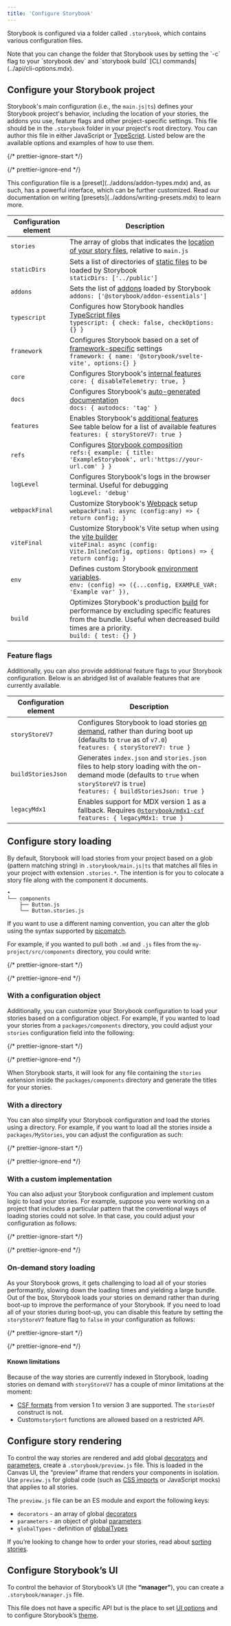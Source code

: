 ```yaml
---
title: 'Configure Storybook'
---
```


Storybook is configured via a folder called `.storybook`, which contains various configuration files.

<Callout variant="info">
  Note that you can change the folder that Storybook uses by setting the `-c` flag to your `storybook dev` and `storybook build` [CLI commands](../api/cli-options.mdx).
</Callout>

## Configure your Storybook project

Storybook's main configuration (i.e., the `main.js|ts`) defines your Storybook project's behavior, including the location of your stories, the addons you use, feature flags and other project-specific settings. This file should be in the `.storybook` folder in your project's root directory. You can author this file in either JavaScript or [TypeScript](./typescript.mdx). Listed below are the available options and examples of how to use them.

{/* prettier-ignore-start */}

<CodeSnippets path="main-config-typical.md" />

{/* prettier-ignore-end */}

<Callout variant="info">
  This configuration file is a [preset](../addons/addon-types.mdx) and, as such, has a powerful interface, which can be further customized. Read our documentation on writing [presets](../addons/writing-presets.mdx) to learn more.
</Callout>

| Configuration element | Description                                                                                                                                                                                                           |
| --------------------- | --------------------------------------------------------------------------------------------------------------------------------------------------------------------------------------------------------------------- |
| `stories`             | The array of globs that indicates the [location of your story files](#configure-story-loading), relative to `main.js`                                                                                                 |
| `staticDirs`          | Sets a list of directories of [static files](./images-and-assets.mdx#serving-static-files-via-storybook-configuration) to be loaded by Storybook <br /> `staticDirs: ['../public']`                                   |
| `addons`              | Sets the list of [addons](https://storybook.js.org/integrations) loaded by Storybook <br /> `addons: ['@storybook/addon-essentials']`                                                                                 |
| `typescript`          | Configures how Storybook handles [TypeScript files](./typescript.mdx) <br /> `typescript: { check: false, checkOptions: {} }`                                                                                         |
| `framework`           | Configures Storybook based on a set of [framework-specific](./frameworks.mdx) settings <br /> `framework: { name: '@storybook/svelte-vite', options:{} }`                                                             |
| `core`                | Configures Storybook's [internal features](../api/main-config-core.mdx) <br /> `core: { disableTelemetry: true, }`                                                                                                    |
| `docs`                | Configures Storybook's [auto-generated documentation](../writing-docs/autodocs.mdx)<br /> `docs: { autodocs: 'tag' }`                                                                                                 |
| `features`            | Enables Storybook's [additional features](../api/main-config-features.mdx)<br /> See table below for a list of available features `features: { storyStoreV7: true }`                                                  |
| `refs`                | Configures [Storybook composition](../sharing/storybook-composition.mdx) <br /> `refs:{ example: { title: 'ExampleStorybook', url:'https://your-url.com' } }`                                                         |
| `logLevel`            | Configures Storybook's logs in the browser terminal. Useful for debugging <br /> `logLevel: 'debug'`                                                                                                                  |
| `webpackFinal`        | Customize Storybook's [Webpack](../builders/webpack.mdx) setup <br /> `webpackFinal: async (config:any) => { return config; }`                                                                                        |
| `viteFinal`           | Customize Storybook's Vite setup when using the [vite builder](https://github.com/storybookjs/builder-vite) <br /> `viteFinal: async (config: Vite.InlineConfig, options: Options) => { return config; }`             |
| `env`                 | Defines custom Storybook [environment variables](./environment-variables.mdx#using-storybook-configuration). <br /> `env: (config) => ({...config, EXAMPLE_VAR: 'Example var' }),`                                    |
| `build`               | Optimizes Storybook's production [build](../api/main-config-build.mdx) for performance by excluding specific features from the bundle. Useful when decreased build times are a priority. <br /> `build: { test: {} }` |

### Feature flags

Additionally, you can also provide additional feature flags to your Storybook configuration. Below is an abridged list of available features that are currently available.

| Configuration element | Description                                                                                                                                                                                   |
| --------------------- | --------------------------------------------------------------------------------------------------------------------------------------------------------------------------------------------- |
| `storyStoreV7`        | Configures Storybook to load stories [on demand](#on-demand-story-loading), rather than during boot up (defaults to `true` as of `v7.0`) <br /> `features: { storyStoreV7: true }`             |
| `buildStoriesJson`    | Generates `index.json` and `stories.json` files to help story loading with the on-demand mode (defaults to `true` when `storyStoreV7` is `true`) <br /> `features: { buildStoriesJson: true }` |
| `legacyMdx1`          | Enables support for MDX version 1 as a fallback. Requires [`@storybook/mdx1-csf`](https://github.com/storybookjs/mdx1-csf) <br /> `features: { legacyMdx1: true }`                             |

## Configure story loading

By default, Storybook will load stories from your project based on a glob (pattern matching string) in `.storybook/main.js|ts` that matches all files in your project with extension `.stories.*`. The intention is for you to colocate a story file along with the component it documents.

```
•
└── components
    ├── Button.js
    └── Button.stories.js
```

If you want to use a different naming convention, you can alter the glob using the syntax supported by [picomatch](https://github.com/micromatch/picomatch#globbing-features).

For example, if you wanted to pull both `.md` and `.js` files from the `my-project/src/components` directory, you could write:

{/* prettier-ignore-start */}

<CodeSnippets path="storybook-main-js-md-files.md" />

{/* prettier-ignore-end */}

### With a configuration object

Additionally, you can customize your Storybook configuration to load your stories based on a configuration object. For example, if you wanted to load your stories from a `packages/components` directory, you could adjust your `stories` configuration field into the following:

{/* prettier-ignore-start */}

<CodeSnippets path="main-config-stories-with-object.md" />

{/* prettier-ignore-end */}

When Storybook starts, it will look for any file containing the `stories` extension inside the `packages/components` directory and generate the titles for your stories.

### With a directory

You can also simplify your Storybook configuration and load the stories using a directory. For example, if you want to load all the stories inside a `packages/MyStories`, you can adjust the configuration as such:

{/* prettier-ignore-start */}

<CodeSnippets path="storybook-storyloading-with-directory.md" />

{/* prettier-ignore-end */}

### With a custom implementation

You can also adjust your Storybook configuration and implement custom logic to load your stories. For example, suppose you were working on a project that includes a particular pattern that the conventional ways of loading stories could not solve. In that case, you could adjust your configuration as follows:

{/* prettier-ignore-start */}

<CodeSnippets path="main-config-stories-with-logic.md" />

{/* prettier-ignore-end */}

### On-demand story loading

As your Storybook grows, it gets challenging to load all of your stories performantly, slowing down the loading times and yielding a large bundle. Out of the box, Storybook loads your stories on demand rather than during boot-up to improve the performance of your Storybook. If you need to load all of your stories during boot-up, you can disable this feature by setting the `storyStoreV7` feature flag to `false` in your configuration as follows:

{/* prettier-ignore-start */}

<CodeSnippets path="main-config-features-story-store-v7.md" />

{/* prettier-ignore-end */}

#### Known limitations

Because of the way stories are currently indexed in Storybook, loading stories on demand with `storyStoreV7` has a couple of minor limitations at the moment:

* [CSF formats](../api/csf.mdx) from version 1 to version 3 are supported. The `storiesOf` construct is not.
* Custom`storySort` functions are allowed based on a restricted API.

## Configure story rendering

To control the way stories are rendered and add global [decorators](../writing-stories/decorators.mdx#global-decorators) and [parameters](../writing-stories/parameters.mdx#global-parameters), create a `.storybook/preview.js` file. This is loaded in the Canvas UI, the “preview” iframe that renders your components in isolation. Use `preview.js` for global code (such as [CSS imports](../get-started/setup.mdx#render-component-styles) or JavaScript mocks) that applies to all stories.

The `preview.js` file can be an ES module and export the following keys:

* `decorators` - an array of global [decorators](../writing-stories/decorators.mdx#global-decorators)
* `parameters` - an object of global [parameters](../writing-stories/parameters.mdx#global-parameters)
* `globalTypes` - definition of [globalTypes](../essentials/toolbars-and-globals.mdx#global-types-and-the-toolbar-annotation)

If you’re looking to change how to order your stories, read about [sorting stories](../writing-stories/naming-components-and-hierarchy.mdx#sorting-stories).

## Configure Storybook’s UI

To control the behavior of Storybook’s UI (the **“manager”**), you can create a `.storybook/manager.js` file.

This file does not have a specific API but is the place to set [UI options](./features-and-behavior.mdx) and to configure Storybook’s [theme](./theming.mdx).
